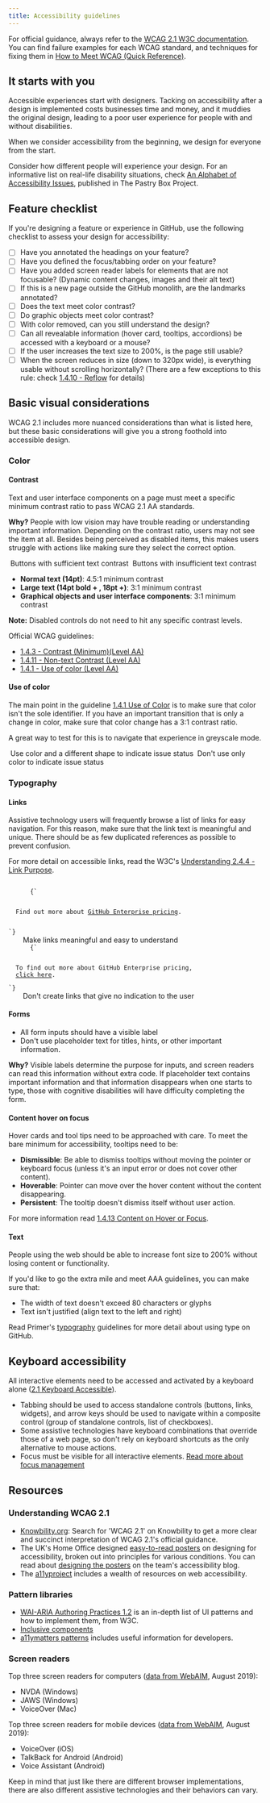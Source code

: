```yaml
---
title: Accessibility guidelines
---
```



For official guidance, always refer to the [WCAG 2.1 W3C documentation](https://www.w3.org/TR/WCAG21/). You can find failure examples for each WCAG standard, and techniques for fixing them in [How to Meet WCAG (Quick Reference)](https://www.w3.org/WAI/WCAG21/quickref/?versions=2.1&showtechniques=148&currentsidebar=%23col_customize#visual-presentation). 

## It starts with you
Accessible experiences start with designers. Tacking on accessibility after a design is implemented costs businesses time and money, and it muddies the original design, leading to a poor user experience for people with and without disabilities. 

When we consider accessibility from the beginning, we design for everyone from the start. 

Consider how different people will experience your design. For an informative list on real-life disability situations, check [An Alphabet of Accessibility Issues](https://the-pastry-box-project.net/anne-gibson/2014-july-31), published in The Pastry Box Project.

## Feature checklist
If you're designing a feature or experience in GitHub, use the following checklist to assess your design for accessibility:
- [ ]  Have you annotated the headings on your feature?
- [ ]  Have you defined the focus/tabbing order on your feature?
- [ ]  Have you added screen reader labels for elements that are not focusable? (Dynamic content changes, images and their alt text)
- [ ]  If this is a new page outside the GitHub monolith, are the landmarks annotated?
- [ ]  Does the text meet color contrast?
- [ ]  Do graphic objects meet color contrast?
- [ ]  With color removed, can you still understand the design?
- [ ]  Can all revealable information (hover card, tooltips, accordions) be accessed with a keyboard or a mouse?
- [ ]  If the user increases the text size to 200%, is the page still usable?
- [ ]  When the screen reduces in size (down to 320px wide), is everything usable without scrolling horizontally? (There are a few exceptions to this rule: check  [1.4.10 - Reflow](https://www.w3.org/WAI/WCAG21/Understanding/reflow.html) for details)

## Basic visual considerations
WCAG 2.1 includes more nuanced considerations than what is listed here, but these basic considerations will give you a strong foothold into accessible design.
### Color
#### Contrast
Text and user interface components on a page must meet a specific minimum contrast ratio to pass WCAG 2.1 AA standards.

**Why?** People with low vision may have trouble reading or understanding important information. Depending on the contrast ratio, users may not see the item at all. Besides being perceived as disabled items, this makes users struggle with actions like making sure they select the correct option.

<DoDontContainer stacked>
    <Do>
       <img src="https://user-images.githubusercontent.com/40274682/102424769-bc476b80-3fc0-11eb-9831-c229ada406c0.png" alt="" />
       <Caption>Buttons with sufficient text contrast</Caption>
    </Do>
    <Dont>
       <img src="https://user-images.githubusercontent.com/40274682/102424747-afc31300-3fc0-11eb-9e98-ecd806f6e266.png" alt="" />
       <Caption>Buttons with insufficient text contrast</Caption>
    </Dont>
</DoDontContainer>

- **Normal text (14pt)**: 4.5:1 minimum contrast
- **Large text (14pt bold + , 18pt +)**: 3:1 minimum contrast
- **Graphical objects and user interface components**: 3:1 minimum contrast

**Note:** Disabled controls do not need to hit any specific contrast levels.

Official WCAG guidelines:
- [1.4.3 - Contrast (Minimum)(Level AA)](https://www.w3.org/WAI/WCAG21/Understanding/contrast-minimum.html)
- [1.4.11 - Non-text Contrast (Level AA)](https://www.w3.org/WAI/WCAG21/Understanding/non-text-contrast.html)
- [1.4.1 - Use of color (Level AA)](https://www.w3.org/TR/UNDERSTANDING-WCAG20/visual-audio-contrast-without-color.html)

#### Use of color
The main point in the guideline [1.4.1 Use of Color](https://www.w3.org/TR/UNDERSTANDING-WCAG20/visual-audio-contrast-without-color.html) is to make sure that color isn't the sole identifier. If you have an important transition that is only a change in color, make sure that color change has a 3:1 contrast ratio. 

A great way to test for this is to navigate that experience in greyscale mode. 

<DoDontContainer stacked>
    <Do>
       <img src="https://user-images.githubusercontent.com/40274682/102531800-cb2d2d00-4057-11eb-8372-ef42011d3e0a.png" alt="" />
       <Caption>Use color and a different shape to indicate issue status</Caption>
    </Do>
    <Dont>
       <img src="https://user-images.githubusercontent.com/40274682/102531791-c4061f00-4057-11eb-955f-82e511b663d5.png" alt="" />
       <Caption>Don't use only color to indicate issue status</Caption>
    </Dont>
</DoDontContainer>

### Typography

#### Links
Assistive technology users will frequently browse a list of links for easy navigation. For this reason, make sure that the link text is meaningful and unique. There should be as few duplicated references as possible to prevent confusion.

For more detail on accessible links, read the W3C's [Understanding 2.4.4 - Link Purpose](https://www.w3.org/WAI/WCAG21/Understanding/link-purpose-in-context.html).

<DoDontContainer stacked>
  <Do>
    <Code className="language-html">
      {`<p>
  Find out more about <a href="#url">GitHub Enterprise pricing</a>.<br />
</p>`}
    </Code>
    <Caption>Make links meaningful and easy to understand</Caption>
  </Do>
  <Dont>
    <Code className="language-html">
      {`<p>
  To find out more about GitHub Enterprise pricing,
  <a href="#url">click here</a>.
</p>`}
    </Code>
    <Caption>Don't create links that give no indication to the user</Caption>
  </Dont>
</DoDontContainer>

#### Forms
- All form inputs should have a visible label
- Don't use placeholder text for titles, hints, or other important information.

**Why?** Visible labels determine the purpose for inputs, and screen readers can read this information without extra code. If placeholder text contains important information and that information disappears when one starts to type, those with cognitive disabilities will have difficulty completing the form.

#### Content hover on focus
Hover cards and tool tips need to be approached with care. To meet the bare minimum for accessibility, tooltips need to be: 
- **Dismissible**: Be able to dismiss tooltips without moving the pointer or keyboard focus (unless it's an input error or does not cover other content).
- **Hoverable**: Pointer can move over the hover content without the content disappearing.
- **Persistent**: The tooltip doesn't dismiss itself without user action.

For more information read [1.4.13 Content on Hover or Focus](https://www.w3.org/WAI/WCAG21/Understanding/content-on-hover-or-focus.html).

#### Text
People using the web should be able to increase font size to 200% without losing content or functionality.

If you'd like to go the extra mile and meet AAA guidelines, you can make sure that:
- The width of text doesn't exceed 80 characters or glyphs 
- Text isn't justified (align text to the left and right)

Read Primer's [typography](https://primer.style/design/foundations/typography) guidelines for more detail about using type on GitHub.

## Keyboard accessibility
All interactive elements need to be accessed and activated by a keyboard alone ([2.1 Keyboard Accessible](https://www.w3.org/TR/WCAG21/#keyboard-accessible)).
- Tabbing should be used to access standalone controls (buttons, links, widgets), and arrow keys should be used to navigate within a composite control (group of standalone controls, list of checkboxes).
- Some assistive technologies have keyboard combinations that override those of a web page, so don't rely on keyboard shortcuts as the only alternative to mouse actions.
- Focus must be visible for all interactive elements. [Read more about focus management](https://primer.style/design/accessibility/focus-management)

## Resources

### Understanding WCAG 2.1
- [Knowbility.org](https://knowbility.org/search/?q=WCAG+2.1): Search for 'WCAG 2.1' on Knowbility to get a more clear and succinct interpretation of WCAG 2.1's official guidance. 
- The UK's Home Office designed [easy-to-read posters](https://github.com/UKHomeOffice/posters/blob/master/accessibility/dos-donts/posters_en-UK/accessibility-posters-set.pdf) on designing for accessibility, broken out into principles for various conditions. You can read about [designing the posters](https://accessibility.blog.gov.uk/2016/09/02/dos-and-donts-on-designing-for-accessibility/) on the team's accessibility blog.
- The [a11yproject](https://www.a11yproject.com/resources/) includes a wealth of resources on web accessibility.

### Pattern libraries
- [WAI-ARIA Authoring Practices 1.2](https://www.w3.org/TR/wai-aria-practices-1.2/) is an in-depth list of UI patterns and how to implement them, from W3C. 
- [Inclusive components](https://inclusive-components.design/)
- [a11ymatters patterns](https://www.a11ymatters.com/patterns) includes useful information for developers.

### Screen readers

Top three screen readers for computers ([data from WebAIM](https://webaim.org/projects/screenreadersurvey8/), August 2019):
- NVDA (Windows)
- JAWS (Windows)
- VoiceOver (Mac)

Top three screen readers for mobile devices ([data from WebAIM](https://webaim.org/projects/screenreadersurvey8/), August 2019):
- VoiceOver (iOS)
- TalkBack for Android (Android)
- Voice Assistant (Android)

Keep in mind that just like there are different browser implementations, there are also different assistive technologies and their behaviors can vary.

